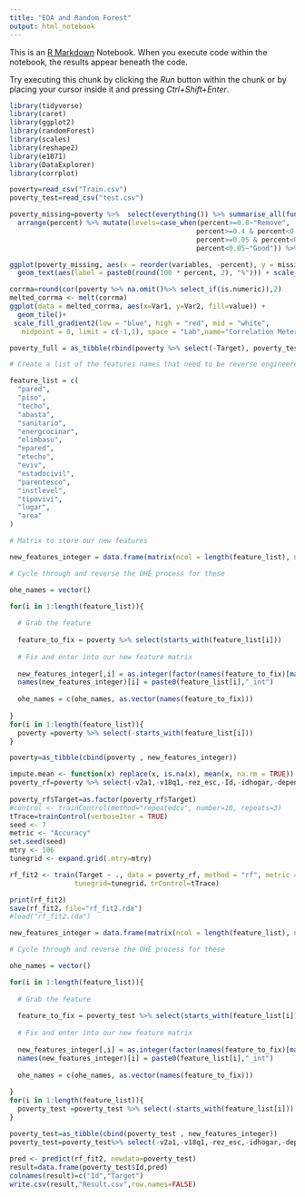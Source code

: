 ```yaml
---
title: "EDA and Random Forest"
output: html_notebook
---
```


This is an [R Markdown](http://rmarkdown.rstudio.com) Notebook. When you execute code within the notebook, the results appear beneath the code. 

Try executing this chunk by clicking the *Run* button within the chunk or by placing your cursor inside it and pressing *Ctrl+Shift+Enter*. 

```r
library(tidyverse)
library(caret)
library(ggplot2)
library(randomForest)
library(scales)
library(reshape2)
library(e1071)
library(DataExplorer)
library(corrplot)

poverty=read_csv("Train.csv")
poverty_test=read_csv("test.csv")
```

```r
poverty_missing=poverty %>%  select(everything()) %>% summarise_all(funs(sum(is.na(.)))) %>% gather(variables,missing_amount) %>% mutate(percent=missing_amount/nrow(poverty)) %>% 
  arrange(percent) %>% mutate(levels=case_when(percent>=0.8~"Remove",
                                              percent>=0.4 & percent<0.8~"Bad",
                                              percent>=0.05 & percent<0.4~"OK",
                                              percent<0.05~"Good")) %>% filter(missing_amount>0)

ggplot(poverty_missing, aes(x = reorder(variables, -percent), y = missing_amount,fill=levels)) + geom_bar(stat = "identity") + coord_flip()+ scale_fill_manual(values=c("#1a9641", "#a6d96a", "#d7191c"))+ xlab("Features") + ylab("Number of missing rows") +   ggtitle("Missing variable plot")+ 
  geom_text(aes(label = paste0(round(100 * percent, 2), "%"))) + scale_y_continuous(labels = comma)+theme(plot.title = element_text(hjust = 0.5)) 

```


```r
corrma=round(cor(poverty %>% na.omit()%>% select_if(is.numeric)),2)
melted_corrma <- melt(corrma) 
ggplot(data = melted_corrma, aes(x=Var1, y=Var2, fill=value)) + 
  geom_tile()+
 scale_fill_gradient2(low = "blue", high = "red", mid = "white", 
   midpoint = 0, limit = c(-1,1), space = "Lab",name="Correlation Meter")


```
```r
poverty_full = as_tibble(rbind(poverty %>% select(-Target), poverty_test))

# Create a list of the features names that need to be reverse engineered

feature_list = c(
  "pared",
  "piso",
  "techo",
  "abasta",
  "sanitario",
  "energcocinar",
  "elimbasu",
  "epared",
  "etecho",
  "eviv",
  "estadocivil",
  "parentesco",
  "instlevel",
  "tipovivi",
  "lugar",
  "area"
)

# Matrix to store our new features

new_features_integer = data.frame(matrix(ncol = length(feature_list), nrow = nrow(poverty)))

# Cycle through and reverse the OHE process for these

ohe_names = vector()

for(i in 1:length(feature_list)){
  
  # Grab the feature
  
  feature_to_fix = poverty %>% select(starts_with(feature_list[i]))
  
  # Fix and enter into our new feature matrix
  
  new_features_integer[,i] = as.integer(factor(names(feature_to_fix)[max.col(feature_to_fix)], ordered = FALSE))
  names(new_features_integer)[i] = paste0(feature_list[i],"_int")
  
  ohe_names = c(ohe_names, as.vector(names(feature_to_fix)))
  
}
for(i in 1:length(feature_list)){
  poverty =poverty %>% select(-starts_with(feature_list[i]))
}

poverty=as_tibble(cbind(poverty , new_features_integer))
```


```r
impute.mean <- function(x) replace(x, is.na(x), mean(x, na.rm = TRUE))
poverty_rf=poverty %>% select(-v2a1,-v18q1,-rez_esc,-Id,-idhogar,-dependency) %>% mutate(SQBmeaned=impute.mean(SQBmeaned),
                                                                                         meaneduc=impute.mean(meaneduc))
poverty_rf$Target=as.factor(poverty_rf$Target)
#control <- trainControl(method="repeatedcv", number=10, repeats=3)
tTrace=trainControl(verboseIter = TRUE)
seed <- 7
metric <- "Accuracy"
set.seed(seed)
mtry <- 106
tunegrid <- expand.grid(.mtry=mtry)

rf_fit2 <- train(Target ~ ., data = poverty_rf, method = "rf", metric = "Accuracy",
                tunegrid=tunegrid，trControl=tTrace)

print(rf_fit2)
save(rf_fit2，file="rf_fit2.rda")
#load("rf_fit2.rda")
```

```r
new_features_integer = data.frame(matrix(ncol = length(feature_list), nrow = nrow(poverty_test)))

# Cycle through and reverse the OHE process for these

ohe_names = vector()

for(i in 1:length(feature_list)){
  
  # Grab the feature
  
  feature_to_fix = poverty_test %>% select(starts_with(feature_list[i]))
  
  # Fix and enter into our new feature matrix
  
  new_features_integer[,i] = as.integer(factor(names(feature_to_fix)[max.col(feature_to_fix)], ordered = FALSE))
  names(new_features_integer)[i] = paste0(feature_list[i],"_int")
  
  ohe_names = c(ohe_names, as.vector(names(feature_to_fix)))
  
}
for(i in 1:length(feature_list)){
  poverty_test =poverty_test %>% select(-starts_with(feature_list[i]))
}

poverty_test=as_tibble(cbind(poverty_test , new_features_integer))
poverty_test=poverty_test%>% select(-v2a1,-v18q1,-rez_esc,-idhogar,-dependency) %>% mutate(SQBmeaned=impute.mean(SQBmeaned),
                                                                                         meaneduc=impute.mean(meaneduc))
pred <- predict(rf_fit2, newdata=poverty_test)
result=data.frame(poverty_test$Id,pred)
colnames(result)=c("Id","Target")
write.csv(result,"Result.csv",row.names=FALSE)
```

